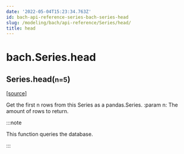 ```yaml
---
date: '2022-05-04T15:23:34.763Z'
id: bach-api-reference-series-bach-series-head
slug: /modeling/bach/api-reference/Series/head/
title: head
---
```


# bach.Series.head

<div className="method">

<h2 className="signature-method"><span className="additional-name">Series.</span><span className="name">head(</span><small className="parameter-list"><span className="parameter" id="n">n=5</span></small>)</h2>


&#8203;<span className="view-source">[[source]](https://github.com/objectiv/objectiv-analytics/blob/main/bach/bach/series/series.py)</span>

<div className="content">

Get the first n rows from this Series as a pandas.Series.
:param n: The amount of rows to return.

:::note

This function queries the database.


:::


</div>


</div>

